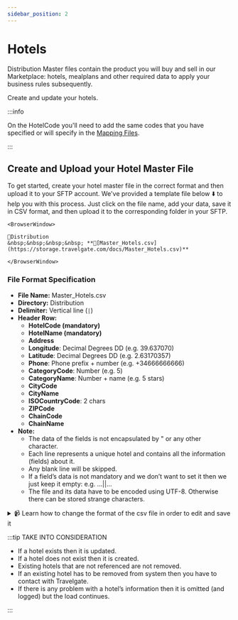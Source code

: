 ```yaml
---
sidebar_position: 2
---
```


# Hotels

Distribution Master files contain the product you will buy and sell in our Marketplace: hotels, mealplans and other required data to apply your business rules subsequently.

Create and update your hotels.

:::info

On the HotelCode you'll need to add the same codes that you have specified or will specify in the [Mapping Files](../mapping-files/mapping).

:::

## Create and Upload your Hotel Master File

To get started, create your hotel master file in the correct format and then upload it to your SFTP account. We've provided a template file below ⬇️ to help you with this process. Just click on the file name, add your data, save it in CSV format, and then upload it to the corresponding folder in your SFTP.


```mdx-code-block
<BrowserWindow>

📁Distribution  
&nbsp;&nbsp;&nbsp;&nbsp; **📄[Master_Hotels.csv](https://storage.travelgate.com/docs/Master_Hotels.csv)**  

</BrowserWindow>
```


### File Format Specification

* **File Name:** Master_Hotels.csv
* **Directory:** Distribution
* **Delimiter:** Vertical line (`|`)
* **Header Row:**
   * **HotelCode (mandatory)**
   * **HotelName (mandatory)**
   * **Address**
   * **Longitude**: Decimal Degrees DD (e.g. 39.637070)
   * **Latitude**: Decimal Degrees DD (e.g. 2.63170357)
   * **Phone**: Phone prefix + number (e.g. +34666666666)
   * **CategoryCode**: Number (e.g. 5)
   * **CategoryName**: Number + name (e.g. 5 stars)
   * **CityCode**
   * **CityName**
   * **ISOCountryCode**: 2 chars
   * **ZIPCode**  
   * **ChainCode** 
   * **ChainName**     
* **Note:**
   * The data of the fields is not encapsulated by " or any other character.
   * Each line represents a unique hotel and contains all the information (fields) about it.
   * Any blank line will be skipped.
   * If a field’s data is not mandatory and we don’t want to set it then we just keep it empty: e.g. …||…
   * The file and its data have to be encoded using UTF-8. Otherwise there can be stored strange characters.

<details>
    <summary>📹 Learn how to change the format of the csv file in order to edit and save it</summary>
    <div>
        <div><iframe width="560" height="315" src="https://www.youtube.com/embed/XkOk3SkZ0Sg?si=TYhN1QfMwYE1fusw&amp;controls=0" title="YouTube video player" frameborder="0" allow="accelerometer; autoplay; clipboard-write; encrypted-media; gyroscope; picture-in-picture; web-share" allowfullscreen></iframe></div>
    </div>
</details>


:::tip TAKE INTO CONSIDERATION

* If a hotel exists then it is updated.
* If a hotel does not exist then it is created.
* Existing hotels that are not referenced are not removed.
* If an existing hotel has to be removed from system then you have to contact with Travelgate.
* If there is any problem with a hotel’s information then it is omitted (and logged) but the load continues.

:::
